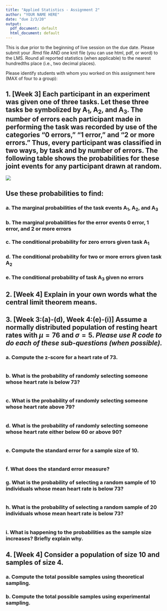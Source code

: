 ---
title: "Applied Statistics - Assignment 2"
author: "YOUR NAME HERE"
date: "due 2/3/20"
output: 
  pdf_document: default
  html_document: default
---
This is due prior to the beginning of live session on the due date. Please submit your .Rmd file AND one knit file (you can use html, pdf, or word) to the LMS. Round all reported statistics (when applicable) to the nearest hundredths place (i.e., two decimal places). 

Please identify students with whom you worked on this assignment here (MAX of four to a group):



## 	1. [Week 3] Each participant in an experiment was given one of three tasks. Let these three tasks be symbolized by A~1~, A~2~, and A~3~. The number of errors each participant made in performing the task was recorded by use of the categories “0 errors,” “1 error,” and “2 or more errors.” Thus, every participant was classified in two ways, by task and by number of errors. The following table shows the probabilities for these joint events for any participant drawn at random. 
![](Capture.JPG)

## Use these probabilities to find:
\setlength{\leftskip}{1cm}
### a. The marginal probabilities of the task events A~1~, A~2~, and A~3~

### b. The marginal probabilities for the error events 0 error, 1 error, and 2 or more errors

### c. 	The conditional probability for zero errors given task A~1~

### d. 	The conditional probability for two or more errors given task A~2~

### e. 	The conditional probability of task A~3~ given no errors



\setlength{\leftskip}{0pt}
## 2.	[Week 4] Explain in your own words what the central limit theorem means.




## 3.	[Week 3:(a)-(d), Week 4:(e)-(i)] Assume a normally distributed population of resting heart rates with $\mu = 76$ and $\sigma = 5$. *Please use R code to do each of these sub-questions (when possible).*

\setlength{\leftskip}{1cm}
### a.	Compute the z-score for a heart rate of 73. 
```{r}

```

### b.	What is the probability of randomly selecting someone whose heart rate is below 73?  
```{r}

```

### c.	What is the probability of randomly selecting someone whose heart rate above 79?
```{r}

```

### d.	What is the probability of randomly selecting someone whose heart rate either below 60 or above 90?
```{r}

```

### e.	Compute the standard error for a sample size of 10.
```{r}

```

### f.	What does the standard error measure?

### g.	What is the probability of selecting a random sample of 10 individuals whose mean heart rate is below 73?
```{r}

```

### h.	What is the probability of selecting a random sample of 20 individuals whose mean heart rate is below 73?
```{r}

```

### i.	What is happening to the probabilities as the sample size increases? Briefly explain why.



\setlength{\leftskip}{0cm}
## 4. [Week 4] Consider a population of size 10 and samples of size 4.
\setlength{\leftskip}{1cm}
### a.	Compute the total possible samples using theoretical sampling.

### b.	Compute the total possible samples using experimental sampling.



